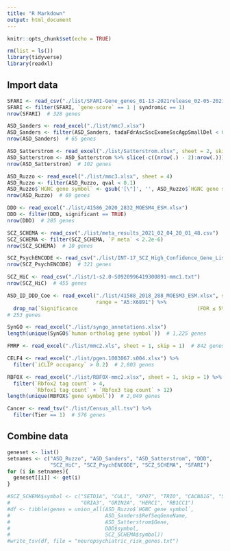 ```yaml
---
title: "R Markdown"
output: html_document
---
```


```r
knitr::opts_chunk$set(echo = TRUE)

rm(list = ls())
library(tidyverse)
library(readxl)
```

## Import data
```r
SFARI <- read_csv("./list/SFARI-Gene_genes_01-13-2021release_02-05-2021export.csv")
SFARI <- filter(SFARI, `gene-score` == 1 | syndromic == 1)
nrow(SFARI)  # 328 genes

ASD_Sanders <- read_excel("./list/mmc7.xlsx")
ASD_Sanders <- filter(ASD_Sanders, tadaFdrAscSscExomeSscAgpSmallDel < 0.1)
nrow(ASD_Sanders)  # 65 genes

ASD_Satterstrom <- read_excel("./list/Satterstrom.xlsx", sheet = 2, skip = 1)
ASD_Satterstrom <- ASD_Satterstrom %>% slice(-c((nrow(.) - 2):nrow(.)))
nrow(ASD_Satterstrom)  # 102 genes

ASD_Ruzzo <- read_excel("./list/mmc3.xlsx", sheet = 4)
ASD_Ruzzo <- filter(ASD_Ruzzo, qval < 0.1)
ASD_Ruzzo$`HGNC gene symbol` <- gsub('[\"]', '', ASD_Ruzzo$`HGNC gene symbol`)
nrow(ASD_Ruzzo)  # 69 genes

DDD <- read_excel("./list/41586_2020_2832_MOESM4_ESM.xlsx")
DDD <- filter(DDD, significant == TRUE)
nrow(DDD)  # 285 genes

SCZ_SCHEMA <- read_csv("./list/meta_results_2021_02_04_20_01_48.csv")
SCZ_SCHEMA <- filter(SCZ_SCHEMA, `P meta` < 2.2e-6)
nrow(SCZ_SCHEMA)  # 10 genes

SCZ_PsychENCODE <- read_csv("./list/INT-17_SCZ_High_Confidence_Gene_List.csv")
nrow(SCZ_PsychENCODE)  # 321 genes

SCZ_HiC <- read_csv("./list/1-s2.0-S0920996419300891-mmc1.txt")
nrow(SCZ_HiC)  # 455 genes

ASD_ID_DDD_Coe <- read_excel("./list/41588_2018_288_MOESM3_ESM.xlsx", sheet = 2, skip = 4, 
                             range = "A5:X6891") %>% 
  drop_na(`Significance                                       (FDR ≤ 5%, count > 1)...24`)
# 253 genes

SynGO <- read_excel("./list/syngo_annotations.xlsx")
length(unique(SynGO$`human ortholog gene symbol`))  # 1,225 genes

FMRP <- read_excel("./list/mmc2.xls", sheet = 1, skip = 1)  # 842 genes

CELF4 <- read_excel("./list/pgen.1003067.s004.xlsx") %>% 
  filter(`iCLIP occupancy` > 0.2)  # 2,803 genes

RBFOX <- read_excel("./list/RBFOX-mmc2.xlsx", sheet = 1, skip = 1) %>% 
  filter(`Rbfox2 tag count` > 4, 
         `Rbfox1 tag count` + `Rbfox3 tag count` > 12)
length(unique(RBFOX$`gene symbol`))  # 2,049 genes

Cancer <- read_tsv("./list/Census_all.tsv") %>% 
  filter(Tier == 1)  # 576 genes
```

## Combine data
```r
geneset <- list()
setnames <- c("ASD_Ruzzo", "ASD_Sanders", "ASD_Satterstrom", "DDD",
              "SCZ_HiC", "SCZ_PsychENCODE", "SCZ_SCHEMA", "SFARI")
for (i in setnames){
  geneset[[i]] <- get(i)
}

#SCZ_SCHEMA$symbol <- c("SETD1A", "CUL1", "XPO7", "TRIO", "CACNA1G", "SP4", 
#                       "GRIA3", "GRIN2A", "HERC1", "RB1CC1")
#df <- tibble(genes = union_all(ASD_Ruzzo$`HGNC gene symbol`, 
#                               ASD_Sanders$RefSeqGeneName, 
#                               ASD_Satterstrom$Gene, 
#                               DDD$symbol, 
#                               SCZ_SCHEMA$symbol))
#write_tsv(df, file = "neuropsychiatric_risk_genes.txt")
```

